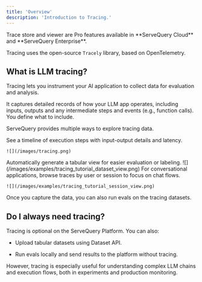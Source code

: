 ```yaml
---
title: 'Overview'
description: 'Introduction to Tracing.'
---
```


<Check>
  Trace store and viewer are Pro features available in **ServeQuery Cloud** and **ServeQuery Enterprise**.
</Check>

Tracing uses the open-source `Tracely` library, based on OpenTelemetry.

## What is LLM tracing?

Tracing lets you instrument your AI application to collect data for evaluation and analysis.

It captures detailed records of how your LLM app operates, including inputs, outputs and any intermediate steps and events (e.g., function calls). You define what to include.

ServeQuery provides multiple ways to explore tracing data.

<Tabs>
  <Tab title="Trace view">
    See a timeline of execution steps with input-output details and latency.

    ![](/images/tracing.png)
  </Tab>

  <Tab title="Dataset view">
    Automatically generate a tabular view for easier evaluation or labeling.
    ![](/images/examples/tracing_tutorial_dataset_view.png)
  </Tab>

  <Tab title="Dialogue view">
    For conversational applications, browse traces by user or session to focus on chat flows.

    ![](/images/examples/tracing_tutorial_session_view.png)
  </Tab>
</Tabs>

Once you capture the data, you can also run evals on the tracing datasets.

## Do I always need tracing?

Tracing is optional on the ServeQuery Platform. You can also:

* Upload tabular datasets using Dataset API.

* Run evals locally and send results to the platform without tracing.

However, tracing is especially useful for understanding complex LLM chains and execution flows, both in experiments and production monitoring.